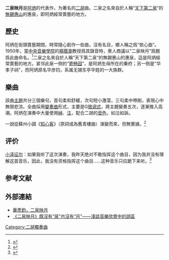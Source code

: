 {{refimprove|time=2014-10-18}}
{{Music Infobox
|MusicName_Chinese=二泉映月
|MusicName =Er Quan Ying Yue
|Album = [[File:Gangsi_luyindai.jpg|180px]]<br>[[File:二泉映月.ogg|File:二泉映月.ogg]]
|Composer = [[阿炳|阿炳]]（華彥鈞）
|Lyricist =
|Time = 1950年錄音
}}

'''二泉映月'''是[[阿炳|阿炳]]的代表作，为著名的[[二胡|二胡]]曲。二泉之名來自於人稱“[[天下第二泉|天下第二泉]]”的[[無錫|無錫]][[惠山_(无锡市)|惠山]]的惠泉，即阿炳經常賣藝的地方。

==歷史==
阿炳在街頭賣藝期間，時常隨心創作一些曲，沒有名目，鄉人稱之爲“依心曲”。1950年，當[[中央音樂學院|中央音樂學院]]的[[楊蔭瀏|楊蔭瀏]]教授爲其錄音時，衆人商議以“二泉映月”爲題爲此曲命名。<ref name="新民晚報">{{Cite web|title=杨荫浏为阿炳记录《二泉映月》|url=http://xmwb.news365.com.cn/xqtygb/201408/t20140831_1260929.html|accessdate=2015-01-12|author=杨廷杰|date=2014-08-31|publisher=新民晚報|archiveurl=https://archive.is/20150114005136/http://xmwb.news365.com.cn/xqtygb/201408/t20140831_1260929.html|archivedate=2015-01-14|dead-url=yes}}</ref>二泉之名來自於人稱“天下第二泉”的無錫惠山的惠泉，這是阿炳經常賣藝的地方。紧邻此泉一侧的“[[寄畅园|寄畅园]]”，是阿炳生母所在的秦府；另一侧是"华孝子祠"，而阿炳原名华彦钧，系属无锡东亭华姓的一大族群。

==樂曲==
該曲[[主題_(音樂)|主題]]共分三個樂句，首句柔和舒緩，次句短小激蕩，三句柔中帶剛，表現心中無限悲涼。全曲採用[[變奏曲|變奏曲]]形式，主要是G[[徵调式|徵调式]]，將主題變奏五次，逐漸推入高潮。阿炳在演奏中大量使用[[綽|綽]]、[[注|注]]，配合二胡的[[音色|音色]]，如泣如訴。

一說從蘇州小調《[[知心客|知心客]]》（原詞或為舊青樓曲）演變而來，但無實據。<ref>{{Cite web|title=《二泉映月》与《知心客》|url=http://blog.sina.com.cn/s/blog_6de2949c0102waow.html|accessdate=2018-12-29|author=陈仓老农|publisher=新浪博客|archive-date=2020-12-03|archive-url=https://web.archive.org/web/20201203204348/http://blog.sina.com.cn/s/blog_6de2949c0102waow.html|dead-url=no}}</ref>

==评价==
[[小泽征尔|小泽征尔]]：如果我听了这次演奏，我昨天绝对不敢指挥这个曲目，因为我并没有理解这首音乐，因此，我没有资格指挥这个曲目……这种音乐只应跪下来听。<ref>{{cite news|title=中国人的命运交响曲《二泉映月》|url=http://news.china.com.cn/txt/2015-08/27/content_36426150.htm|publisher=中国网|date=2015-08-27|accessdate=2016-01-10|archive-date=2020-08-01|archive-url=https://web.archive.org/web/20200801215605/http://news.china.com.cn/txt/2015-08/27/content_36426150.htm|dead-url=no}}</ref>

==参考文献==
{{reflist}}

==外部連結==
*[https://web.archive.org/web/20051208043127/http://www.hongen.com/art/gdyy/chxyy/gc20703.htm 華彥鈞，二泉映月]
*[http://info.guqu.net/huqinwenxue/20060707233522_261.html 《二泉映月》既沒有“泉”也沒有“月”——淺談音樂欣賞中的誤區]{{Wayback|url=http://info.guqu.net/huqinwenxue/20060707233522_261.html |date=20201203204404 }}

[[Category:二胡獨奏曲|Category:二胡獨奏曲]]